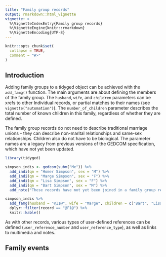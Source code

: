 ```yaml
---
title: "Family group records"
output: rmarkdown::html_vignette
vignette: >
  %\VignetteIndexEntry{Family group records}
  %\VignetteEngine{knitr::rmarkdown}
  %\VignetteEncoding{UTF-8}
---
```


```r
knitr::opts_chunk$set(
  collapse = TRUE,
  comment = "#>"
)
```

## Introduction

Adding family groups to a tidyged object can be achieved with the `add_famg()` function. The main arguments are about defining the members of the family group. The `husband`, `wife`, and `children` parameters can be xrefs to other Individual records, or partial matches to their names (see `vignette("automation")`). The `number_of_children` parameter describes the total number of known children in this family, regardless of whether they are defined.

The family group records do not need to describe traditional marriage unions - they can describe non-marital relationships and same-sex relationships. Children also do not have to be biological. The parameter names are a legacy from previous versions of the GEDCOM specification, which have not yet been updated.

```r
library(tidyged)

simpson_indis <- gedcom(subm("Me")) %>% 
  add_indi(qn = "Homer Simpson", sex = "M") %>% 
  add_indi(qn = "Marge Simpson", sex = "F") %>% 
  add_indi(qn = "Lisa Simpson", sex = "F") %>% 
  add_indi(qn = "Bart Simpson", sex = "M") %>% 
  add_note("These records have not yet been joined in a family group record")

simpson_indis %>% 
  add_famg(husband = "@I1@", wife = "Marge", children = c("Bart", "Lisa"), number_of_children = 3) %>% 
  dplyr::filter(record == "@F1@") %>% 
  knitr::kable()
```

As with other records, various types of user-defined references can be defined (`user_reference_number` and `user_reference_type`), as well as links to multimedia and notes.

## Family events

